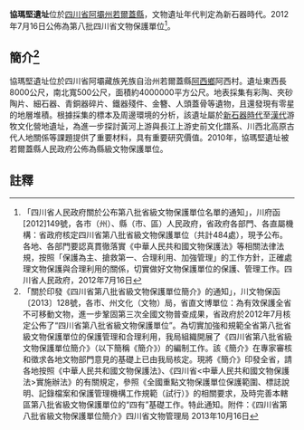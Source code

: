 {{msg:四川省文物保護單位
|名稱 = 協瑪堅遺址
|編號 = 40
|圖片 = 
|級別 = S8
|分類 = 
|時代 = 新石器時代
|地点 = [[四川省|四川省]][[阿壩州|阿壩州]][[若爾蓋縣|若爾蓋縣]]
|坐標 =
|登錄 = 2012年7月16日
}}
'''協瑪堅遺址'''位於[[四川省|四川省]][[阿壩州|阿壩州]][[若爾蓋縣|若爾蓋縣]]，文物遺址年代判定為新石器時代。2012年7月16日公佈為第八批四川省文物保護單位<ref>「四川省人民政府關於公布第八批省級文物保護單位名單的通知」，川府函[2012]149號，各市（州）、縣（市、區）人民政府，省政府各部門、各直屬機構：省政府核定四川省第八批省級文物保護單位（共計484處），現予公布。各地、各部門要認真貫徹落實《中華人民共和國文物保護法》等相關法律法規，按照「保護為主、搶救第一、合理利用、加強管理」的工作方針，正確處理文物保護與合理利用的關係，切實做好文物保護單位的保護、管理工作。四川省人民政府，2012年7月16日</ref>。
== 簡介<ref>「關於印發《四川省第八批省級文物保護單位簡介》的通知」，川文物保函〔2013〕128號，各市、州文化（文物）局，省直文博單位：為有效保護全省不可移動文物，進一步鞏固第三次全國文物普查成果，省政府於2012年7月核定公佈了“四川省第八批省級文物保護單位”。為切實加強和規範全省第八批省級文物保護單位的保護管理和合理利用，我局組織開展了《四川省第八批省級文物保護單位簡介》（以下簡稱《簡介》）的編制工作。該《簡介》在專家審核和徵求各地文物部門意見的基礎上已由我局核定。現將《簡介》印發全省，請各地按照《中華人民共和國文物保護法》、《四川省<中華人民共和國文物保護法>實施辦法》的有關規定，參照《全國重點文物保護單位保護範圍、標誌說明、記錄檔案和保護管理機構工作規範（試行）》的相關要求，及時完善本轄區第八批省級文物保護單位的“四有”基礎工作。特此通知。附件：《四川省第八批省級文物保護單位簡介》四川省文物管理局  2013年10月16日</ref> ==
協瑪堅遺址位於四川省阿壩藏族羌族自治州若爾蓋縣[[阿西鄉|阿西鄉]]阿西村。遺址東西長8000公尺，南北寬500公尺，面積約4000000平方公尺。地表採集有彩陶、夾砂陶片、細石器、青銅器碎片、鐵器殘件、金簪、人頭蓋骨等遺物，且還發現有零星的地層堆積。根據採集的標本及周邊環境的分析，該遺址屬於[[新石器時代|新石器時代]]至[[漢代|漢代]]游牧文化營地遺址，為進一步探討黃河上游與長江上游史前文化譜系、川西北高原古代人地關係等課題提供了重要材料，具有重要研究價值。2010年，協瑪堅遺址被若爾蓋縣人民政府公佈為縣級文物保護單位。
==註釋==
{{reflist}}